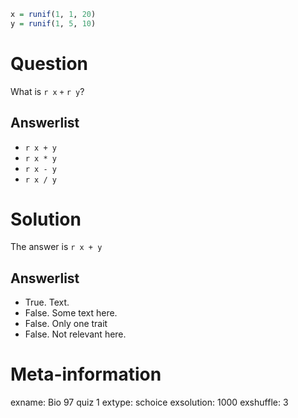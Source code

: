 ```r
x = runif(1, 1, 20)
y = runif(1, 5, 10)
```

Question
========

What is `r x` `+` `r y`?

Answerlist
----------

* `r x + y`
* `r x * y`
* `r x - y`
* `r x / y`

Solution
========
The answer is `r x + y`

Answerlist
----------
* True. Text.
* False. Some text here.
* False. Only one trait
* False. Not relevant here.

Meta-information
================
exname: Bio 97 quiz 1
extype: schoice
exsolution: 1000
exshuffle: 3
